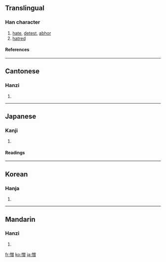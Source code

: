 ==Translingual==
===Han character===
{{Han char|rn=61|rad=心|as=12|sn=15|four=9806<sub>6</sub>|canj=心金田日 (PCWA)}}
# [[hate]], [[detest]], [[abhor]]
# [[hatred]]
====References====
{{Han ref|kx=0402.080|dkj=11188|dj=0742.100|hdz=42356.080|uh=618E|ud=24974|bh=BCA8|bd=48296}}

----
==Cantonese==
===Hanzi===
{{yue-hanzi|jyut=|y=jang1}}
# {{defn|Cantonese}}

----
==Japanese==
===Kanji===
{{ja-kanji|grade=c|rs=心12}}
# {{defn|Japanese}} 
====Readings====
{{ja-readings|on=[[ぞう]] (zō)|kun=[[にくむ]] (nikumu), [[にくしみ]] (nikushimi), [[にくい]] (nikui)}}

----
==Korean==
===Hanja===
{{ko-hanja|hangeul=증|eumhun=|rv=jeung|mr=chŭng|y=cung}}
# {{defn|Korean}}

----
==Mandarin==
===Hanzi===
{{cmn-hanzi|pin=[[zēng]] ([[zeng1]])|wg=tseng<sup>1</sup>}}
# {{defn|Mandarin}}

[[fr:憎]]
[[ko:憎]]
[[ja:憎]]